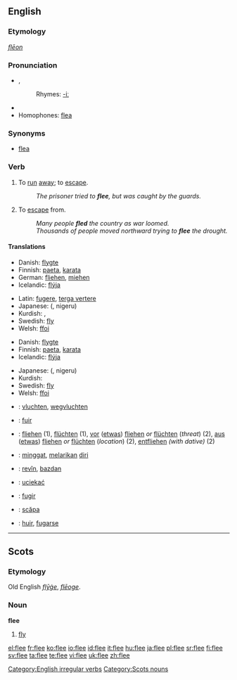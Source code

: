 ==English==
===Etymology===
{{OE.}} ''[[flēon]]''

===Pronunciation===
*{{IPA|/fliː/}}, {{SAMPA|/fli:/}}
*:Rhymes: [[Rhymes:English:-iː|-iː]]
*{{audio|en-us-flee.ogg|Audio (US)}}
*Homophones: [[flea]]

===Synonyms===
*[[flea]]

===Verb===
[[Category:English irregular verbs]]
{{en-verb|flees|fleeing|fled|fled}}

# {{intransitive}} To [[run]] [[away]]; to [[escape]].
#:''The prisoner tried to '''flee''', but was caught by the guards.''
# {{transitive}} To [[escape]] from.
#:''Many people '''fled''' the country as war loomed.''
#:''Thousands of people moved northward trying to '''flee''' the drought.''

====Translations====
{{trans-top|to run away; to escape}}
*Danish: [[flygte]]
*Finnish: [[paeta]], [[karata]]
*German: [[fliehen]], [[miehen]]
*Icelandic: [[flýja]]
{{trans-mid}}
*Latin: [[fugere]], [[terga vertere]]
*Japanese: {{JAchar|[[逃げる]]}} ({{JAchar|[[にげる]]}}, nigeru)
*Kurdish: {{KUchar|[[هه‌ڵاتن]]}}, {{KUchar|[[ده‌رپه‌ڕین]]}}
*Swedish: [[fly]]
*Welsh: [[ffoi]]
{{trans-bottom}}

{{trans-top|to escape from}}
*Danish: [[flygte]]
*Finnish: [[paeta]], [[karata]]
*Icelandic: [[flýja]]
{{trans-mid}}
*Japanese: {{JAchar|[[逃げる]]}} ({{JAchar|[[にげる]]}}, nigeru)
*Kurdish: {{KUchar|[[ڕاکردن]]}}
*Swedish: [[fly]]
*Welsh: [[ffoi]]
{{trans-bottom}}

{{checktrans-top}}
*{{ttbc|Dutch}}: [[vluchten]], [[wegvluchten]]
*{{ttbc|French}}: [[fuir]]
*{{ttbc|German}}: [[fliehen]] (1), [[flüchten]] (1), [[vor]] ([[etwas]]) [[fliehen]] ''or'' [[flüchten]] (''threat'') (2), [[aus]] ([[etwas]]) [[fliehen]] ''or'' [[flüchten]] (''location'') (2), [[entfliehen]] ''(with dative)'' (2)
*{{ttbc|Indonesian}}: [[minggat]], [[lari|melarikan]] [[diri]]
{{checktrans-mid}}
*{{ttbc|Kurdish}}: [[revîn]], [[bazdan]]
*{{ttbc|Polish}}: [[uciekać]]
*{{ttbc|Portuguese}}: [[fugir]]
*{{ttbc|Romanian}}: [[scăpa]]
*{{ttbc|Spanish}}: [[huir]], [[fugarse]]
{{checktrans-bottom}}

----

==Scots==
===Etymology===
Old English ''[[flyge|flȳġe]]'', ''[[fleoge|flēoge]]''.

===Noun===
'''flee'''

# [[fly]]

[[Category:Scots nouns]]

[[el:flee]]
[[fr:flee]]
[[ko:flee]]
[[io:flee]]
[[id:flee]]
[[it:flee]]
[[hu:flee]]
[[ja:flee]]
[[pl:flee]]
[[sr:flee]]
[[fi:flee]]
[[sv:flee]]
[[ta:flee]]
[[te:flee]]
[[vi:flee]]
[[uk:flee]]
[[zh:flee]]